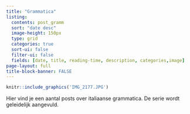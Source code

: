 ```yaml
---
title: "Grammatica"
listing:
  contents: post_gramm
  sort: "date desc"
  image-height: 150px
  type: grid
  categories: true
  sort-ui: false
  filter-ui: false
  fields: [date, title, reading-time, description, categories,image]
page-layout: full
title-block-banner: FALSE
---
```


::: {layout-ncol="2"}
```r
knitr::include_graphics('IMG_2177.JPG')
```

Hier vind je een aantal posts over italiaanse grammatica. De serie wordt geleidelijk aangevuld.
:::
